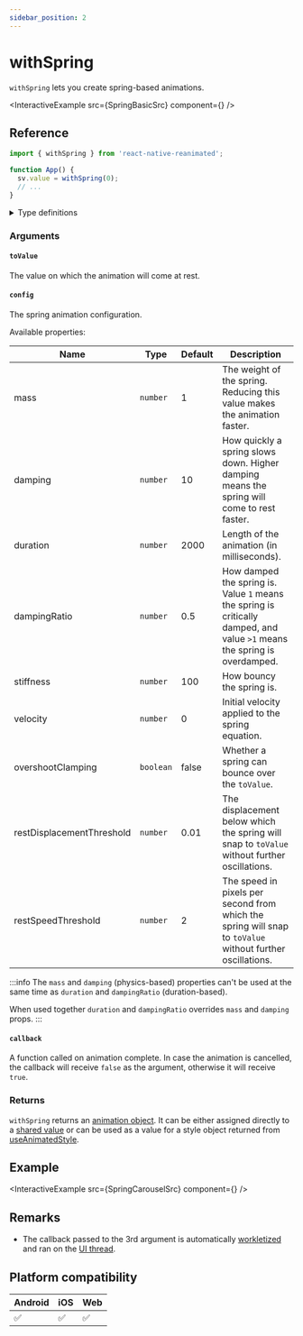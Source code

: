 ```yaml
---
sidebar_position: 2
---
```


# withSpring

`withSpring` lets you create spring-based animations.


<InteractiveExample src={SpringBasicSrc} component={<SpringBasic />} />

## Reference

```javascript
import { withSpring } from 'react-native-reanimated';

function App() {
  sv.value = withSpring(0);
  // ...
}
```

<details>
<summary>Type definitions</summary>

```typescript
type AnimatableValue = number | string | number[];

interface WithSpringConfig {
  damping?: number;
  mass?: number;
  stiffness?: number;
  overshootClamping?: boolean;
  restSpeedThreshold?: number;
  restDisplacementThreshold?: number;
  velocity?: number;
}

function withSpring<T extends AnimatableValue>(
  toValue: T,
  config?: WithSpringConfig,
  callback?: (finished?: boolean, current?: AnimatableValue) => void
): T;
```

</details>

### Arguments

#### `toValue`

The value on which the animation will come at rest.

#### `config` <Optional />

The spring animation configuration.


<InteractivePlayground usePlayground={useSpringPlayground} />

Available properties:

| Name                      | Type      | Default | Description                                                                                                               |
| ------------------------- | --------- | ------- | ------------------------------------------------------------------------------------------------------------------------- |
| mass                      | `number`  | 1       | The weight of the spring. Reducing this value makes the animation faster.                                                 |
| damping                   | `number`  | 10      | How quickly a spring slows down. Higher damping means the spring will come to rest faster.                                |
| duration                  | `number`  | 2000    | Length of the animation (in milliseconds).                                                                                |
| dampingRatio              | `number`  | 0.5     | How damped the spring is. Value `1` means the spring is critically damped, and value `>1` means the spring is overdamped. |
| stiffness                 | `number`  | 100     | How bouncy the spring is.                                                                                                 |
| velocity                  | `number`  | 0       | Initial velocity applied to the spring equation.                                                                          |
| overshootClamping         | `boolean` | false   | Whether a spring can bounce over the `toValue`.                                                                           |
| restDisplacementThreshold | `number`  | 0.01    | The displacement below which the spring will snap to `toValue` without further oscillations.                              |
| restSpeedThreshold        | `number`  | 2       | The speed in pixels per second from which the spring will snap to `toValue` without further oscillations.                 |

:::info
The `mass` and `damping` (physics-based) properties can't be used at the same time as `duration` and `dampingRatio` (duration-based).

When used together `duration` and `dampingRatio` overrides `mass` and `damping` props.
:::

#### `callback` <Optional />

A function called on animation complete. In case the animation is cancelled, the callback will receive `false` as the argument, otherwise it will receive `true`.

### Returns

`withSpring` returns an [animation object](/docs/fundamentals/glossary#animation-object). It can be either assigned directly to a [shared value](/docs/fundamentals/glossary#shared-value) or can be used as a value for a style object returned from [useAnimatedStyle](docs/core/useAnimatedStyle).

## Example


<InteractiveExample src={SpringCarouselSrc} component={<SpringCarousel />} />

## Remarks

- The callback passed to the 3rd argument is automatically [workletized](/docs/fundamentals/glossary#to-workletize) and ran on the [UI thread](/docs/fundamentals/glossary#ui-thread).

## Platform compatibility

<div className="compatibility">

| Android | iOS | Web |
| ------- | --- | --- |
| ✅      | ✅  | ✅  |

</div>
